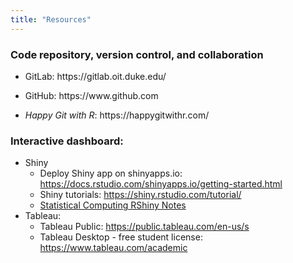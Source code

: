 ```yaml
---
title: "Resources"
---
```


### Code repository, version control, and collaboration 

- GitLab: https://gitlab.oit.duke.edu/

- GitHub: https://www.github.com

- *Happy Git with R*: https://happygitwithr.com/ 

### Interactive dashboard:

- Shiny 
  - Deploy Shiny app on shinyapps.io: [https://docs.rstudio.com/shinyapps.io/getting-started.html](https://docs.rstudio.com/shinyapps.io/getting-started.html)
  - Shiny tutorials: [https://shiny.rstudio.com/tutorial/](https://shiny.rstudio.com/tutorial/)
  - [Statistical Computing RShiny Notes](https://sta323-sp22.github.io/slides/Lec18.html) 
  
- Tableau: 
  - Tableau Public: [https://public.tableau.com/en-us/s](https://public.tableau.com/en-us/s)
  - Tableau Desktop - free student license: [https://www.tableau.com/academic](https://www.tableau.com/academic)
